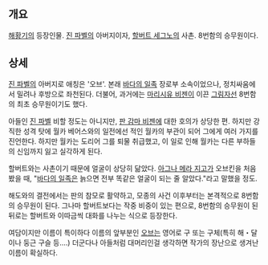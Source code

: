 == 개요 ==
[[해황기]]의 등장인물. [[진 파벨]]의 아버지이자, [[할버트 세그노]]의 사촌. 8번함의 승무원이다.

== 상세 ==
[[진 파벨]]의 아버지로 애칭은 '오브'. 본래 [[바다의 일족]] 장로부 소속이었으나, 정치싸움에서 밀려나 후방으로 좌천된다. 더불어, 과거에는 [[마리시유 비젠]]이 이끈 [[그림자선]] 8번함의 최초 승무원이기도 했다.

아들인 [[진 파벨]] 비할 정도는 아니지만, [[판 감마 비젠]]에 대한 호의가 상당한 편. 하지만 강직한 성격 탓에 월카 베어스와의 일전에선 적인 월카의 부관이 되어 그에게 여러 가지를 진언한다. 하지만 월카는 도리어 그를 퇴물 취급했고, 이 일로 인해 월카는 다른 부하들의 신임까지 잃고 실각하게 된다.

할버트와는 사촌이기 때문에 얼굴이 상당히 닮았다. [[아그나 메라 지고]]가 오브킨을 처음 봤을 때, "[[바다의 일족]]은 늙으면 전부 똑같은 얼굴이 되는 줄 알았다."라고 말했을 정도.

해도와의 결전에서는 판의 참모로 활약하고, 모종의 사건 이후부터는 본격적으로 8번함의 승무원이 된다. 그나마 할버트보다는 작중 비중이 있는 편으로, 8번함의 승무원이 된 뒤로는 할버트와 이따금씩 대화를 나누는 식으로 등장한다.

여담이지만 이름이 특이하다 이름의 앞부분인 [[오브]]는 영어로 구 또는 구체(특히 해・달이나 둥근 구슬 등....) 더군다나 아들처럼 대머리인걸 생각하면 작가의 장난으로 생겨난 이름이 확실하다.
